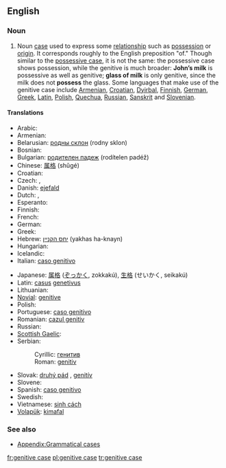 ==English==
{{wikipedia}}

===Noun===
{{en-noun|sg=[[genitive]] [[case]]}}

# {{grammar}} Noun [[case]] used to express some [[relationship]] such as [[possession]] or [[origin]]. It corresponds roughly to the English preposition "of." Though similar to the [[possessive case]], it is not the same: the possessive case shows possession, while the genitive is much broader: '''John’s milk''' is possessive as well as genitive; '''glass of milk''' is only genitive, since the milk does not '''possess''' the glass. Some languages that make use of the genitive case include [[Armenian]], [[Croatian]], [[Dyirbal]], [[Finnish]], [[German]], [[Greek]], [[Latin]], [[Polish]], [[Quechua]], [[Russian]], [[Sanskrit]] and [[Slovenian]].

====Translations====
{{trans-top|noun case used to express some relationship such as possession or origin}}
* Arabic: {{Arab|[[حالة المضاف اليه|حَالةُ المُضَافِ إلَيْه]]}} {{unicode|(ħáltu l-muḍāfi iléyh)}}
* Armenian: {{t-|hy|սեռական հոլով|tr=seṙakan holov|sc=Hayeren|xs=Armenian}}
* Belarusian: [[родны склон]] (rodny sklon) {{m}}
* Bosnian: {{t-|bs|genitiv|m}}
* Bulgarian: [[родителен падеж]] (rodítelen padéž) {{m}}
* Chinese: [[属格]] (shǔgé)
* Croatian: {{t-|hr|genitiv|m}}
* Czech: {{t-|cs|genitiv|m}}, {{t-|cs|druhý pád|m}}
* Danish: [[ejefald]]
* Dutch: {{t-|nl|tweede naamval|m}}, {{t+|nl|genitief|m}}
* Esperanto: {{t-|eo|genitivo|xs=Esperanto}}
* Finnish: {{t+|fi|genetiivi}}
* French: {{t+|fr|génitif|m}}
* German: {{t+|de|Genitiv|m}}
* Greek: {{t+|el|γενική|f|tr=yenikí|sc=Grek}}
* Hebrew: [[יחס הקנײן]] (yakhas ha-knayn) {{m}}
* Hungarian: {{t+|hu|birtokos eset}}
* Icelandic: {{t+|is|eignarfall|n}}
* Italian: [[caso genitivo]] {{m}}
{{trans-mid}}
* Japanese: [[属格#Japanese|属格]] ([[ぞっかく]], zokkakú), [[生格#Japanese|生格]] (せいかく, seikakú)
* Latin: [[casus]] [[genetivus]] {{m}}
* Lithuanian: {{t+|lt|kilmininkas|m|xs=Lithuanian}}
* [[Novial]]: [[genitive]]
* Polish: {{t+|pl|dopełniacz|m}}
* Portuguese: [[caso genitivo]] {{m}}
* Romanian: [[cazul genitiv]] {{m}}
* Russian: {{t-|ru|родительный падеж|m|tr=rodítel’nyj padéž|sc=Cyrl}}
* [[Scottish Gaelic]]: {{t-|gd|tuiseal ginideach|m}}
* Serbian:
*: Cyrillic: [[генитив]] {{m}}
*: Roman: [[genitiv]] {{m}}
* Slovak: [[druhý pád]] {{m}}, [[genitív]] {{m}}
* Slovene: {{t+|sl|rodilnik|m}}
* Spanish: [[caso genitivo]] {{m}}
* Swedish: {{t+|sv|genitiv}}
* Vietnamese: [[sinh cách]]
* [[Volapük]]: [[kimafal]]
{{trans-bottom}}

===See also===
* [[Appendix:Grammatical cases]]

[[fr:genitive case]]
[[pl:genitive case]]
[[tr:genitive case]]